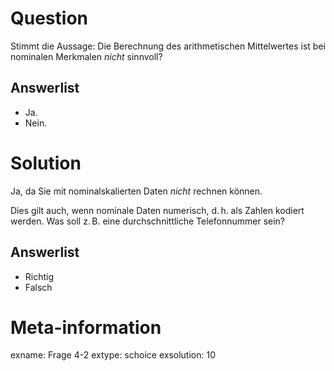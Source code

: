 Question
========

Stimmt die Aussage: Die Berechnung des arithmetischen Mittelwertes ist bei nominalen Merkmalen *nicht* sinnvoll?

Answerlist
----------

* Ja.
* Nein.


Solution
========

Ja, da Sie mit nominalskalierten Daten *nicht* rechnen können. 

Dies gilt auch, wenn nominale Daten numerisch, d.$\,$h. als Zahlen kodiert werden. 
Was soll z.$\,$B. eine durchschnittliche Telefonnummer sein?


Answerlist
----------
* Richtig
* Falsch


Meta-information
================
exname: Frage 4-2
extype: schoice
exsolution: 10
